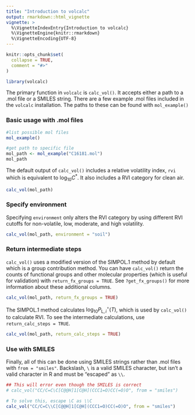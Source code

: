 ```yaml
---
title: "Introduction to volcalc"
output: rmarkdown::html_vignette
vignette: >
  %\VignetteIndexEntry{Introduction to volcalc}
  %\VignetteEngine{knitr::rmarkdown}
  %\VignetteEncoding{UTF-8}
---
```


```r
knitr::opts_chunk$set(
  collapse = TRUE,
  comment = "#>"
)
```

```r
library(volcalc)
```

The primary function in `volcalc` is `calc_vol()`.  It accepts either a path to a .mol file or a SMILES string.  There are a few example .mol files included in the `volcalc` installation.  The paths to these can be found with `mol_example()`

### Basic usage with .mol files

```r
#list possible mol files
mol_example()

#get path to specific file
mol_path <- mol_example("C16181.mol")
mol_path
```

The default output of `calc_vol()` includes a relative volatility index, `rvi` which is equivalent to $\textrm{log}_{10}C^\ast$.  It also includes a RVI category for clean air.

```r
calc_vol(mol_path)
```

### Specify environment

Specifying `environment` only alters the RVI category by using different RVI cutoffs for non-volatile, low, moderate, and high volatility.

```r
calc_vol(mol_path, environment = "soil")
```

### Return intermediate steps

`calc_vol()` uses a modified version of the SIMPOL.1 method by default which is a group contribution method.  You can have `calc_vol()` return the counts of functional groups and other molecular properties (which is useful for validation) with `return_fx_groups = TRUE`.  See `?get_fx_groups()` for more information about these additional columns.

```r
calc_vol(mol_path, return_fx_groups = TRUE)
```

The SIMPOL.1 method calculates $\textrm{log}_{10} P_{\textrm{L},i}^\circ(T)$, which is used by `calc_vol()` to calculate RVI. To see the intermediate calculations, use `return_calc_steps = TRUE`.

```r
calc_vol(mol_path, return_calc_steps = TRUE)
```

### Use with SMILES

Finally, all of this can be done using SMILES strings rather than .mol files with `from = "smiles"`.  Backslash, `\` is a valid SMILES character, but isn't a valid character in R and must be "escaped" as `\\`.

```r
## This will error even though the SMILES is correct
# calc_vol("CC/C=C\C[C@@H]1[C@H](CCC1=O)CC(=O)O", from = "smiles")

# To solve this, escape \C as \\C
calc_vol("CC/C=C\\C[C@@H]1[C@H](CCC1=O)CC(=O)O", from = "smiles")
```

